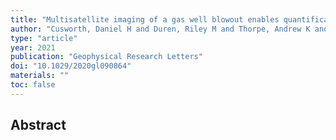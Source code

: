 ```yaml
---
title: "Multisatellite imaging of a gas well blowout enables quantification of total methane emissions"
author: "Cusworth, Daniel H and Duren, Riley M and Thorpe, Andrew K and Pandey, Sudhanshu and Maasakkers, Joannes D and Aben, Ilse and Jervis, Dylan and Varon, Daniel J and Jacob, Daniel J and Randles, Cynthia A and others"
type: "article"
year: 2021
publication: "Geophysical Research Letters"
doi: "10.1029/2020gl090864"
materials: ""
toc: false
---
```


## Abstract

